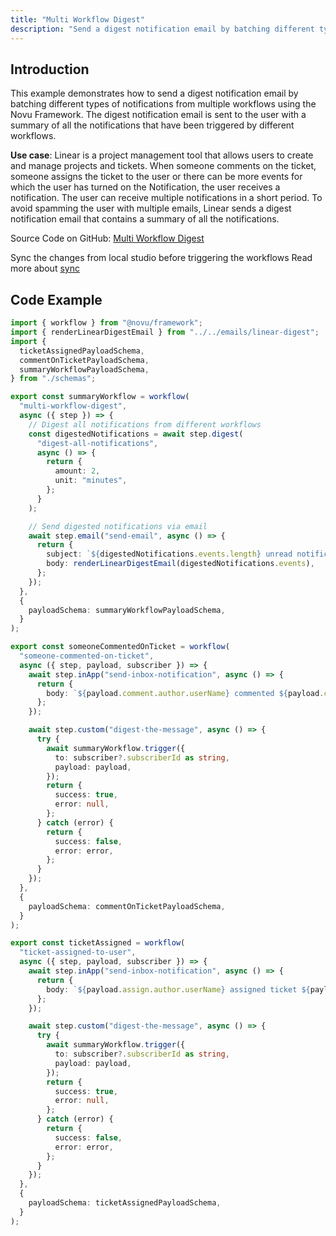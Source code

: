 ```yaml
---
title: "Multi Workflow Digest"
description: "Send a digest notification email by batching different types of notifications from multiple workflows"
---
```


## Introduction

This example demonstrates how to send a digest notification email by batching different types of notifications from multiple workflows using the Novu Framework. The digest notification email is sent to the user with a summary of all the notifications that have been triggered by different workflows.

**Use case**: Linear is a project management tool that allows users to create and manage projects and tickets. When someone comments on the ticket, someone assigns the ticket to the user or there can be more events for which the user has turned on the Notification, the user receives a notification. The user can receive multiple notifications in a short period. To avoid spamming the user with multiple emails, Linear sends a digest notification email that contains a summary of all the notifications.

Source Code on GitHub: [Multi Workflow Digest](https://github.com/novuhq/examples/tree/main/novu-workflows/react/multi-workflow-digest)

<Info>Sync the changes from local studio before triggering the workflows Read more about [sync](/deployment/syncing)</Info>
## Code Example

```typescript Summary worklflow to digest all notifications from different workflows
import { workflow } from "@novu/framework";
import { renderLinearDigestEmail } from "../../emails/linear-digest";
import {
  ticketAssignedPayloadSchema,
  commentOnTicketPayloadSchema,
  summaryWorkflowPayloadSchema,
} from "./schemas";

export const summaryWorkflow = workflow(
  "multi-workflow-digest",
  async ({ step }) => {
    // Digest all notifications from different workflows
    const digestedNotifications = await step.digest(
      "digest-all-notifications",
      async () => {
        return {
          amount: 2,
          unit: "minutes",
        };
      }
    );

    // Send digested notifications via email
    await step.email("send-email", async () => {
      return {
        subject: `${digestedNotifications.events.length} unread notifications on Novu - Linear`,
        body: renderLinearDigestEmail(digestedNotifications.events),
      };
    });
  },
  {
    payloadSchema: summaryWorkflowPayloadSchema,
  }
);
```

```typescript Workflow to send notification when someone comments on a ticket
export const someoneCommentedOnTicket = workflow(
  "someone-commented-on-ticket",
  async ({ step, payload, subscriber }) => {
    await step.inApp("send-inbox-notification", async () => {
      return {
        body: `${payload.comment.author.userName} commented ${payload.comment.text} on ticket ${payload.ticket.id}`,
      };
    });

    await step.custom("digest-the-message", async () => {
      try {
        await summaryWorkflow.trigger({
          to: subscriber?.subscriberId as string,
          payload: payload,
        });
        return {
          success: true,
          error: null,
        };
      } catch (error) {
        return {
          success: false,
          error: error,
        };
      }
    });
  },
  {
    payloadSchema: commentOnTicketPayloadSchema,
  }
);
```

```typescript Workflow to send notification when a ticket is assigned to the user
export const ticketAssigned = workflow(
  "ticket-assigned-to-user",
  async ({ step, payload, subscriber }) => {
    await step.inApp("send-inbox-notification", async () => {
      return {
        body: `${payload.assign.author.userName} assigned ticket ${payload.ticket.id} ${payload.ticket.title} to you.`,
      };
    });

    await step.custom("digest-the-message", async () => {
      try {
        await summaryWorkflow.trigger({
          to: subscriber?.subscriberId as string,
          payload: payload,
        });
        return {
          success: true,
          error: null,
        };
      } catch (error) {
        return {
          success: false,
          error: error,
        };
      }
    });
  },
  {
    payloadSchema: ticketAssignedPayloadSchema,
  }
);
```